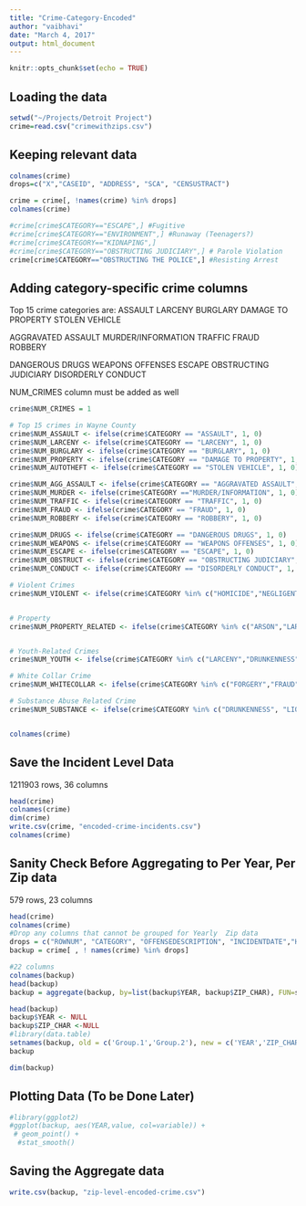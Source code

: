 ```yaml
---
title: "Crime-Category-Encoded"
author: "vaibhavi"
date: "March 4, 2017"
output: html_document
---
```


```r
knitr::opts_chunk$set(echo = TRUE)
```

## Loading the data

```r
setwd("~/Projects/Detroit Project")
crime=read.csv("crimewithzips.csv")
```

## Keeping relevant data

```r
colnames(crime)
drops=c("X","CASEID", "ADDRESS", "SCA", "CENSUSTRACT")

crime = crime[, !names(crime) %in% drops]
colnames(crime)

#crime[crime$CATEGORY=="ESCAPE",] #Fugitive
#crime[crime$CATEGORY=="ENVIRONMENT",] #Runaway (Teenagers?)
#crime[crime$CATEGORY=="KIDNAPING",]
#crime[crime$CATEGORY=="OBSTRUCTING JUDICIARY",] # Parole Violation
crime[crime$CATEGORY=="OBSTRUCTING THE POLICE",] #Resisting Arrest
```


## Adding category-specific crime  columns
Top 15 crime categories are:
ASSAULT
LARCENY
BURGLARY
DAMAGE TO PROPERTY
STOLEN VEHICLE

AGGRAVATED ASSAULT
MURDER/INFORMATION
TRAFFIC
FRAUD
ROBBERY

DANGEROUS DRUGS
WEAPONS OFFENSES
ESCAPE
OBSTRUCTING JUDICIARY
DISORDERLY CONDUCT

NUM_CRIMES column must be added as well

```r
crime$NUM_CRIMES = 1

# Top 15 crimes in Wayne County
crime$NUM_ASSAULT <- ifelse(crime$CATEGORY == "ASSAULT", 1, 0)
crime$NUM_LARCENY <- ifelse(crime$CATEGORY == "LARCENY", 1, 0)
crime$NUM_BURGLARY <- ifelse(crime$CATEGORY == "BURGLARY", 1, 0)
crime$NUM_PROPERTY <- ifelse(crime$CATEGORY == "DAMAGE TO PROPERTY", 1, 0)
crime$NUM_AUTOTHEFT <- ifelse(crime$CATEGORY == "STOLEN VEHICLE", 1, 0)

crime$NUM_AGG_ASSAULT <- ifelse(crime$CATEGORY == "AGGRAVATED ASSAULT", 1, 0)
crime$NUM_MURDER <- ifelse(crime$CATEGORY =="MURDER/INFORMATION", 1, 0)
crime$NUM_TRAFFIC <- ifelse(crime$CATEGORY == "TRAFFIC", 1, 0)
crime$NUM_FRAUD <- ifelse(crime$CATEGORY == "FRAUD", 1, 0)
crime$NUM_ROBBERY <- ifelse(crime$CATEGORY == "ROBBERY", 1, 0)

crime$NUM_DRUGS <- ifelse(crime$CATEGORY == "DANGEROUS DRUGS", 1, 0)
crime$NUM_WEAPONS <- ifelse(crime$CATEGORY == "WEAPONS OFFENSES", 1, 0)
crime$NUM_ESCAPE <- ifelse(crime$CATEGORY == "ESCAPE", 1, 0)
crime$NUM_OBSTRUCT <- ifelse(crime$CATEGORY == "OBSTRUCTING JUDICIARY", 1, 0)
crime$NUM_CONDUCT <- ifelse(crime$CATEGORY == "DISORDERLY CONDUCT", 1, 0)

# Violent Crimes
crime$NUM_VIOLENT <- ifelse(crime$CATEGORY %in% c("HOMICIDE","NEGLIGENT HOMICIDE", "JUSTIFIABLE HOMICIDE", "MURDER/INFORMATION", "SEX OFFENSES", "AGGRAVATED ASSAULT", "ASSAULT", "KIDNAPING"), 1, 0)


# Property
crime$NUM_PROPERTY_RELATED <- ifelse(crime$CATEGORY %in% c("ARSON","LARCENY", "DAMAGE TO PROPERTY", "STOLEN PROPERTY", "OTHER BURGLARY", "ROBBERY", "STOLEN VEHICLE", "BURGLARY"), 1, 0)


# Youth-Related Crimes
crime$NUM_YOUTH <- ifelse(crime$CATEGORY %in% c("LARCENY","DRUNKENNESS", "LIQUOR", "OUIL", "DAMAGE TO PROPERTY", "STOLEN PROPERTY", "OBSCENITY", "DISORDERLY CONDUCT","DANGEROUS DRUGS", "ASSAULT", "VAGRANCY (OTHER)","RUNAWAY","OBSTRUCTING THE POLICE", "TRAFFIC OFFENSES", "TRAFFIC", "ENVIRONMENT"), 1, 0)

# White Collar Crime
crime$NUM_WHITECOLLAR <- ifelse(crime$CATEGORY %in% c("FORGERY","FRAUD", "BRIBERY", "EMBEZZLEMENT", "EXTORTION"), 1, 0)

# Substance Abuse Related Crime
crime$NUM_SUBSTANCE <- ifelse(crime$CATEGORY %in% c("DRUNKENNESS", "LIQUOR", "OUIL","DANGEROUS DRUGS"), 1, 0)


colnames(crime)

```
## Save the Incident Level Data
1211903 rows, 36 columns
```r
head(crime)
colnames(crime)
dim(crime)
write.csv(crime, "encoded-crime-incidents.csv")
colnames(crime)
```



## Sanity Check Before Aggregating to Per Year, Per Zip data

579 rows, 23 columns
```r
head(crime)
colnames(crime)
#Drop any columns that cannot be grouped for Yearly  Zip data
drops = c("ROWNUM", "CATEGORY", "OFFENSEDESCRIPTION", "INCIDENTDATE","HOUR","PRECINCT","COUNCIL","NEIGHBORHOOD","LON","LAT", "LOCATION", "MONTH", "FINALZIP")
backup = crime[ , ! names(crime) %in% drops]

#22 columns
colnames(backup)
head(backup)
backup = aggregate(backup, by=list(backup$YEAR, backup$ZIP_CHAR), FUN=sum)

head(backup)
backup$YEAR <- NULL
backup$ZIP_CHAR <-NULL
#library(data.table)
setnames(backup, old = c('Group.1','Group.2'), new = c('YEAR','ZIP_CHAR'))
backup

dim(backup)
```


## Plotting Data (To be Done Later)
```r
#library(ggplot2)
#ggplot(backup, aes(YEAR,value, col=variable)) + 
 # geom_point() + 
  #stat_smooth() 
```



## Saving the  Aggregate data
```r
write.csv(backup, "zip-level-encoded-crime.csv")
```
